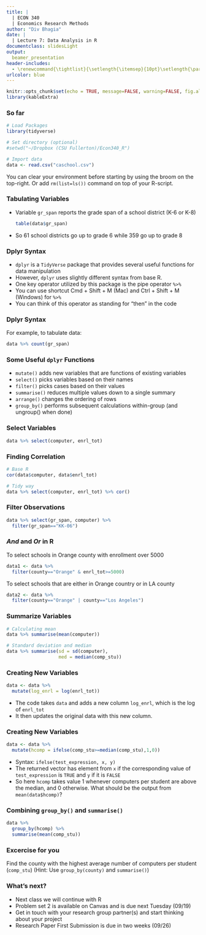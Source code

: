 ```yaml
---
title: |
  | ECON 340  
  | Economics Research Methods
author: "Div Bhagia"
date: |
  | Lecture 7: Data Analysis in R
documentclass: slidesLight
output:
  beamer_presentation
header-includes:
  - \renewcommand{\tightlist}{\setlength{\itemsep}{10pt}\setlength{\parskip}{0pt}}
urlcolor: blue
---
```


```r
knitr::opts_chunk$set(echo = TRUE, message=FALSE, warning=FALSE, fig.align="center")
library(kableExtra)
```

### So far
```r
# Load Packages
library(tidyverse)

# Set directory (optional)
#setwd("~/Dropbox (CSU Fullerton)/Econ340_R")

# Import data
data <- read.csv("caschool.csv")
```
You can clear your environment before starting by using the broom on the top-right. Or add `rm(list=ls())` command on top of your R-script.

### Tabulating Variables

-   Variable `gr_span` reports the grade span of a school district (K-6 or K-8)

    ```r
    table(data$gr_span)
    ```

-   So 61 school districts go up to grade 6 while 359 go up to grade 8

### Dplyr Syntax

-   `dplyr` is a `TidyVerse` package that provides several useful functions for data manipulation
-   However, `dplyr` uses slightly different syntax from base R.
-   One key operator utilized by this package is the pipe operator `%>%`
-   You can use shortcut Cmd + Shift + M (Mac) and Ctrl + Shift + M (Windows) for `%>%`
-   You can think of this operator as standing for "then" in the code

### Dplyr Syntax

For example, to tabulate data:

```r
data %>% count(gr_span)
```

### Some Useful `dplyr` Functions

-   `mutate()` adds new variables that are functions of existing variables
-   `select()` picks variables based on their names
-   `filter()` picks cases based on their values
-   `summarise()` reduces multiple values down to a single summary
-   `arrange()` changes the ordering of rows
-   `group_by()` performs subsequent calculations within-group (and ungroup() when done)

### Select Variables

```r
data %>% select(computer, enrl_tot)
```

### Finding Correlation

```r
# Base R
cor(data$computer, data$enrl_tot)
```
```r
# Tidy way
data %>% select(computer, enrl_tot) %>% cor() 
```

### Filter Observations

```r
data %>% select(gr_span, computer) %>% 
  filter(gr_span=="KK-06")  
```

### _And_ and _Or_ in R

To select schools in Orange county with enrollment over 5000
```r
data1 <- data %>% 
  filter(county=="Orange" & enrl_tot>=5000)
```
To select schools that are either in Orange country or in LA county
```r
data2 <- data %>% 
  filter(county=="Orange" | county=="Los Angeles")
```
### Summarize Variables

```r
# Calculating mean
data %>% summarise(mean(computer))

# Standard deviation and median
data %>% summarise(sd = sd(computer), 
                   med = median(comp_stu))
```

### Creating New Variables

```r
data <- data %>% 
  mutate(log_enrl = log(enrl_tot))
```
- The code takes `data` and adds a new column `log_enrl`, which is the log of `enrl_tot` 
- It then updates the original data with this new column.


### Creating New Variables

```r
data <- data %>% 
  mutate(hcomp = ifelse(comp_stu>=median(comp_stu),1,0))
```

-   Syntax: `ifelse(test_expression, x, y)`
-   The returned vector has element from `x` if the corresponding value of `test_expression` is `TRUE` and `y` if it is `FALSE`
-   So here `hcomp` takes value 1 whenever computers per student are above the median, and 0 otherwise. What should be the output from `mean(data$hcomp)`?

### Combining `group_by()` and `summarise()`
```r
data %>% 
  group_by(hcomp) %>% 
  summarise(mean(comp_stu))
```

### Excercise for you
Find the county with the highest average number of computers per student (`comp_stu`) (Hint: Use `group_by(county)` and `summarise()`)

### What's next?

- Next class we will continue with R
- Problem set 2 is available on Canvas and is due next Tuesday (09/19)
- Get in touch with your research group partner(s) and start thinking about your project
- Research Paper First Submission is due in two weeks (09/26)

